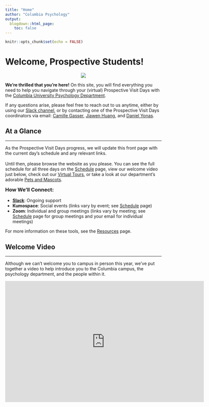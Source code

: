 ```yaml
---
title: "Home"
author: "Columbia Psychology"
output:
  blogdown::html_page:
    toc: false
---
```


```r
knitr::opts_chunk$set(echo = FALSE)
```

# Welcome, Prospective Students!

<div class="row">
<div class="col-md-2">
<p style="text-align:center;"><img src="/images/culogo.png"></p>
</div>
<div class="col-md-10">**We're thrilled that you're here!** On this site, you will find everything you need to help you navigate through your (virtual) Prospective Visit Days with the [Columbia University Psychology Department](https://psychology.columbia.edu/){target="_blank"}. 

If any questions arise, please feel free to reach out to us anytime, either by using our [Slack channel](https://join.slack.com/t/cu-prospectives-2022/shared_invite/zt-11arqkc7r-oclGLi3pWiVqVb4cssor1Q){target="_blank"}, or by contacting one of the Prospective Visit Days coordinators via email: [Camille  Gasser](mailto:cg3083@columbia.edu){target="_blank"}, [Jiawen Huang](mailto:jh4290@columbia.edu){target="_blank"}, and [Daniel Yonas](mailto:dy2415@columbia.edu){target="_blank"}.
</div>
</div>

## At a Glance

---

<div class="row">
<div class="col-md-8">
As the Prospective Visit Days progress, we will update this front page with the current day's schedule and any relevant links.
<br><br>
Until then, please browse the website as you please. You can see the full schedule for all three days on the [Schedule](/schedule) page, view our welcome video just below, check out our [Virtual Tours](/tour), or take a look at our department's adorable [Pets and Mascots](/schedule).
</div>
<div class="col-md-4">
<h3 style="padding-top: 0px; margin-top: 0;">How We'll Connect:</h3>
- **[Slack](https://join.slack.com/t/cu-prospectives-2022/shared_invite/zt-11arqkc7r-oclGLi3pWiVqVb4cssor1Q){target="_blank"}**: Ongoing support
- **Kumospace**: Social events (links vary by event; see [Schedule](/schedule) page)
- **Zoom**: Individual and group meetings (links vary by meeting; see [Schedule](/schedule) page for group meetings and your email for individual meetings)

For more information on these tools, see the [Resources](/resources) page.

</div>
</div>

## Welcome Video

---

Although we can't welcome you to campus in person this year, we've put together a video to help introduce you to the Columbia campus, the psychology department, and the people within it.

<div class="video-container" style="margin-bottom:50px"><iframe width="640" height="390" src="https://www.youtube.com/embed/gMBROQDs6-w?modestbranding=1&showinfo=0&rel=0&theme=light&color=white" frameborder="0"></iframe></div>
